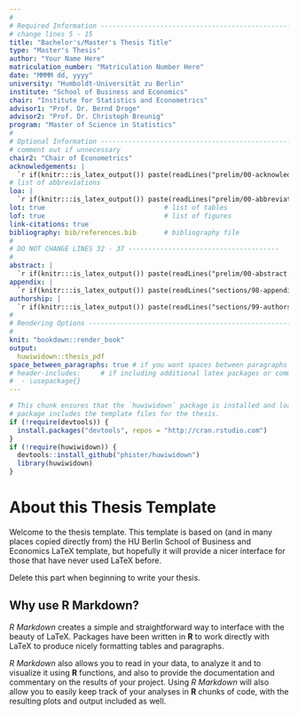 ```yaml
---
#
# Required Information --------------------------------------------------------
# change lines 5 - 15
title: "Bachelor's/Master's Thesis Title"
type: "Master's Thesis"
author: "Your Name Here"
matriculation_number: "Matriculation Number Here"
date: "MMMM dd, yyyy"
university: "Humboldt-Universität zu Berlin"
institute: "School of Business and Economics" 
chair: "Institute for Statistics and Econometrics"
advisor1: "Prof. Dr. Bernd Droge"
advisor2: "Prof. Dr. Christoph Breunig"            
program: "Master of Science in Statistics"
#
# Optional Information --------------------------------------------------------
# comment out if unnecessary
chair2: "Chair of Econometrics"
acknowledgements: |  
  `r if(knitr:::is_latex_output()) paste(readLines("prelim/00-acknowledgements.Rmd"), collapse = '\n  ')`
# list of abbreviations
loa: |  
  `r if(knitr:::is_latex_output()) paste(readLines("prelim/00-abbreviations.Rmd"), collapse = '\n  ')`       
lot: true                              # list of tables
lof: true                              # list of figures
link-citations: true
bibliography: bib/references.bib       # bibliography file
#
# DO NOT CHANGE LINES 32 - 37 --------------------------------------
# 
abstract: |  
  `r if(knitr:::is_latex_output()) paste(readLines("prelim/00-abstract.Rmd"), collapse = '\n  ')`
appendix: |  
  `r if(knitr:::is_latex_output()) paste(readLines("sections/98-appendix.Rmd"), collapse = '\n  ')`
authorship: |  
  `r if(knitr:::is_latex_output()) paste(readLines("sections/99-authorship.Rmd"), collapse = '\n  ')`
#
# Rendering Options -----------------------------------------------------------
#
knit: "bookdown::render_book"
output: 
  huwiwidown::thesis_pdf
space_between_paragraphs: true # if you want spaces between paragraphs
# header-includes:     # if including additional latex packages or commands
#  - \usepackage{}  
---
```


<!--
Above is the YAML (YAML Ain't Markup Language) header that includes a lot of
metadata used to produce the document.  Be careful with spacing in this header!
If you'd like to include a comment that won't be produced in your resulting file
enclose it in a block like this.
-->

<!--
If you receive a duplicate label error after knitting, make sure to delete the
index.Rmd file and then knit again.
-->

```r
# This chunk ensures that the `huwiwidown` package is installed and loaded. This
# package includes the template files for the thesis.
if (!require(devtools)) {
  install.packages("devtools", repos = "http://cran.rstudio.com")
}
if (!require(huwiwidown)) {
  devtools::install_github("phister/huwiwidown")
  library(huwiwidown)
}
```

<!-- 
The {.unnumbered} option here means that the introduction will be "Section  0."
You can also use {-} for no numbers on section. 
-->

# About this Thesis Template {-}

Welcome to the thesis template. This template is based on (and in many places 
copied directly from) the HU Berlin School of Business and Economics LaTeX 
template, but hopefully it will provide a nicer interface for those that have
never used LaTeX before. 

Delete this part when beginning to write your thesis.

## Why use R Markdown? {-}

_R Markdown_ creates a simple and straightforward way to interface with the
beauty of LaTeX. Packages have been written in **R** to work directly with LaTeX
to produce nicely formatting tables and paragraphs. 

_R Markdown_ also allows you to read in your data, to analyze it and to
visualize it using **R** functions, and also to provide the documentation and
commentary on the results of your project. Using _R Markdown_ will also allow
you to easily keep track of your analyses in **R** chunks of code, with the 
resulting plots and output included as well.

<!-- The $body$ starts here! -->